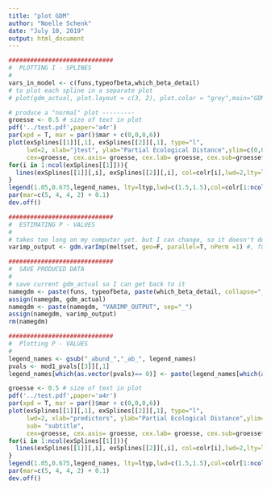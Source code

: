 ```yaml
---
title: "plot GDM"
author: "Noelle Schenk"
date: "July 10, 2019"
output: html_document
---
```






```r
#############################
#  PLOTTING I - SPLINES
#
vars_in_model <- c(funs,typeofbeta,which_beta_detail)
# to plot each spline in a separate plot
# plot(gdm_actual, plot.layout = c(3, 2), plot.color = "grey",main="GDM",sub= paste(vars_in_model, collapse=', '))

# produce a "normal" plot ---------
groesse <- 0.5 # size of text in plot
pdf('../test.pdf',paper='a4r')
par(xpd = T, mar = par()$mar + c(0,0,0,6))
plot(exSplines[[1]][,1], exSplines[[2]][,1], type="l",
     lwd=2, xlab="jtest", ylab="Partial Ecological Distance",ylim=c(0,0.65),main="GDM",sub= paste(vars_in_model, collapse=', '),
     cex=groesse, cex.axis= groesse, cex.lab= groesse, cex.sub=groesse*1.5)
for(i in 1:ncol(exSplines[[1]])){
  lines(exSplines[[1]][,i], exSplines[[2]][,i], col=colr[i],lwd=2,lty=ltyp[i])
}
legend(1.05,0.675,legend_names, lty=ltyp,lwd=c(1.5,1.5),col=colr[1:ncol(exSplines[[1]])],cex = 0.5) 
par(mar=c(5, 4, 4, 2) + 0.1)
dev.off()

#############################
#  ESTIMATING P - VALUES
#
# takes too long on my computer yet. but I can change, so it doesn't do aic and only looks at the full model - much faster! todo
varimp_output <- gdm.varImp(meltset, geo=F, parallel=T, nPerm =1) #, fullModelOnly=T)

#############################
#  SAVE PRODUCED DATA
#
# save current gdm_actual so I can get back to it
namegdm <- paste(funs, typeofbeta, paste(which_beta_detail, collapse="_"), sep="_")
assign(namegdm, gdm_actual)
namegdm <- paste(namegdm, "VARIMP_OUTPUT", sep="_")
assign(namegdm, varimp_output)
rm(namegdm)

#############################
#  Plotting P - VALUES
#
legend_names <- gsub("_abund_","_ab_", legend_names)
pvals <- mod1_pvals[[3]][,1]
legend_names[which(as.vector(pvals)== 0)] <- paste(legend_names[which(as.vector(pvals)== 0)],'*')

groesse <- 0.5 # size of text in plot
pdf('../test.pdf',paper='a4r')
par(xpd = T, mar = par()$mar + c(0,0,0,6))
plot(exSplines[[1]][,1], exSplines[[2]][,1], type="l",
     lwd=2, xlab="predictors", ylab="Partial Ecological Distance",ylim=c(0,0.65),main="GDM",
     sub= "subtitle",
     cex=groesse, cex.axis= groesse, cex.lab= groesse, cex.sub=groesse*1.5)
for(i in 1:ncol(exSplines[[1]])){
  lines(exSplines[[1]][,i], exSplines[[2]][,i], col=colr[i],lwd=2,lty=ltyp[i])
}
legend(1.05,0.675,legend_names, lty=ltyp,lwd=c(1.5,1.5),col=colr[1:ncol(exSplines[[1]])],cex = 0.5) 
par(mar=c(5, 4, 4, 2) + 0.1)
dev.off()
```


